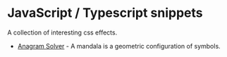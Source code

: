 # JavaScript / Typescript snippets

A collection of interesting css effects.

- [Anagram Solver](/js-snippets/anagram-solver) - A mandala is a geometric configuration of symbols.
